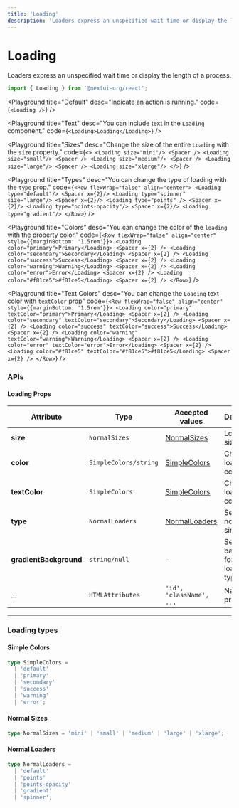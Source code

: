 ```yaml
---
title: 'Loading'
description: 'Loaders express an unspecified wait time or display the length of a process.'
---
```


# Loading

Loaders express an unspecified wait time or display the length of a process.

```jsx
import { Loading } from '@nextui-org/react';
```

<Playground
  title="Default"
  desc="Indicate an action is running."
  code={`
  <Loading />
`}
/>

<Playground
  title="Text"
  desc="You can include text in the `Loading` component."
  code={`
  <Loading>Loading</Loading>
`}
/>

<Playground
  title="Sizes"
  desc="Change the size of the entire `Loading` with the `size` property."
  code={`
  <>
    <Loading size="mini"/>
    <Spacer />
    <Loading size="small"/>
    <Spacer />
    <Loading size="medium"/>
    <Spacer />
    <Loading size="large"/>
    <Spacer />
    <Loading size="xlarge"/>
  </>
`}
/>

<Playground
  title="Types"
  desc="You can change the type of loading with the `type` prop."
  code={`
  <Row flexWrap="false" align="center">
    <Loading type="default"/>
    <Spacer x={2}/>
    <Loading type="spinner" size="large"/>
    <Spacer x={2}/>
    <Loading type="points" />
    <Spacer x={2}/>
    <Loading type="points-opacity"/>
    <Spacer x={2}/>
    <Loading type="gradient"/>
  </Row>
`}
/>

<Playground
  title="Colors"
  desc="You can change the color of the `loading` with the property color."
  code={`
  <Row flexWrap="false" align="center" style={{marginBottom: '1.5rem'}}>
    <Loading color="primary">Primary</Loading>
    <Spacer x={2} />
    <Loading color="secondary">Secondary</Loading>
    <Spacer x={2} />
    <Loading color="success">Success</Loading>
    <Spacer x={2} />
    <Loading color="warning">Warning</Loading>
    <Spacer x={2} />
    <Loading color="error">Error</Loading>
    <Spacer x={2} />
    <Loading color="#f81ce5">#f81ce5</Loading>
    <Spacer x={2} />
  </Row>
`}
/>

<Playground
  title="Text Colors"
  desc="You can change the `Loading` text color with `textColor` prop"
  code={`
  <Row flexWrap="false" align="center" style={{marginBottom: '1.5rem'}}>
    <Loading color="primary" textColor="primary">Primary</Loading>
    <Spacer x={2} />
    <Loading color="secondary" textColor="secondary">Secondary</Loading>
    <Spacer x={2} />
    <Loading color="success" textColor="success">Success</Loading>
    <Spacer x={2} />
    <Loading color="warning" textColor="warning">Warning</Loading>
    <Spacer x={2} />
    <Loading color="error" textColor="error">Error</Loading>
    <Spacer x={2} />
    <Loading color="#f81ce5" textColor="#f81ce5">#f81ce5</Loading>
    <Spacer x={2} />
  </Row>
`}
/>

<Spacer y={3} />

### APIs

<Spacer y={2} />

#### Loading Props

| Attribute              | Type                  | Accepted values                  | Description                                | Default   |
| ---------------------- | --------------------- | -------------------------------- | ------------------------------------------ | --------- |
| **size**               | `NormalSizes`         | [NormalSizes](#normal-sizes)     | Loading size                               | `medium`  |
| **color**              | `SimpleColors/string` | [SimpleColors](#simple-colors)   | Change loading color                       | `primary` |
| **textColor**          | `SimpleColors`        | [SimpleColors](#simple-colors)   | Change loading text color                  | `default` |
| **type**               | `NormalLoaders`       | [NormalLoaders](#normal-loaders) | Selected or not (in single)                | `default` |
| **gradientBackground** | `string/null`         | -                                | Set a background for gradient loading type | -         |
| ...                    | `HTMLAttributes`      | `'id', 'className', ...`         | Native props                               | -         |

---

<Spacer y={2} />

### Loading types

<Spacer y={1} />

#### Simple Colors

```ts
type SimpleColors =
  | 'default'
  | 'primary'
  | 'secondary'
  | 'success'
  | 'warning'
  | 'error';
```

#### Normal Sizes

```ts
type NormalSizes = 'mini' | 'small' | 'medium' | 'large' | 'xlarge';
```

#### Normal Loaders

```ts
type NormalLoaders =
  | 'default'
  | 'points'
  | 'points-opacity'
  | 'gradient'
  | 'spinner';
```
